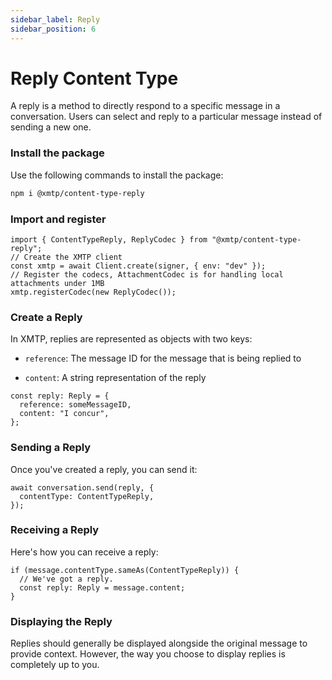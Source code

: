 ```yaml
---
sidebar_label: Reply
sidebar_position: 6
---
```


# Reply Content Type

A reply is a method to directly respond to a specific message in a conversation. Users can select and reply to a particular message instead of sending a new one.

### Install the package

Use the following commands to install the package:

```bash
npm i @xmtp/content-type-reply
```

### Import and register

```tsx
import { ContentTypeReply, ReplyCodec } from "@xmtp/content-type-reply";
// Create the XMTP client
const xmtp = await Client.create(signer, { env: "dev" });
// Register the codecs, AttachmentCodec is for handling local attachments under 1MB
xmtp.registerCodec(new ReplyCodec());
```

### Create a Reply

In XMTP, replies are represented as objects with two keys:

- `reference`: The message ID for the message that is being replied to

- `content`: A string representation of the reply

```tsx
const reply: Reply = {
  reference: someMessageID,
  content: "I concur",
};
```

### Sending a Reply

Once you've created a reply, you can send it:

```tsx
await conversation.send(reply, {
  contentType: ContentTypeReply,
});
```

### Receiving a Reply

Here's how you can receive a reply:

```tsx
if (message.contentType.sameAs(ContentTypeReply)) {
  // We've got a reply.
  const reply: Reply = message.content;
}
```

### Displaying the Reply

Replies should generally be displayed alongside the original message to provide context. However, the way you choose to display replies is completely up to you.
